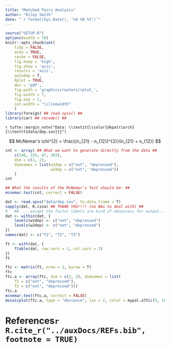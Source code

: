 ```yaml
---
title: "Matched Pairs Analysis"
author: "Riley Smith"
date: "`r format(Sys.Date(), '%d %B %Y')`"
---
```


```r
source("SETUP.R")
options(width = 70)
knitr::opts_chunk$set(
    tidy = FALSE,
    echo = TRUE,
    cache = FALSE,
    fig.keep = 'high',
    fig.show = 'asis',
    results = 'asis',
    autodep = T,
    Rplot = TRUE,
    dev = 'pdf',
    fig.path = 'graphics/reuters/rplot_',
    fig.width = 7,
    fig.asp = 1,
    out.width = "\\linewidth"
    )
library(foreign) ## read.spss() ##
library(car) ## recode() ##
```

`r tufte::margin_note("Data: \\textit{\\color{dkpatriarch}{\\texttt{data/dep.sav}}}")`

$$ McNemar's \chi^{2} = \frac{(n_{21} - n_{12})^{2}}{n_{21} + n_{12}} $$

```r
cnt <- array( ## What we want to generate directly from the data ##
    c(146, 155, 47, 303),
    dim = c(2, 2),
    dimnames = list(w1dep = c("not", "depressed"),
                    w2dep = c("not", "depressed"))
    )
cnt

## What the results of the McNemar's Test should be: ##
mcnemar.test(cnt, correct = FALSE)

dat <- read.spss("data/dep.sav", to.data.frame = T)
sapply(dat, R.isna) ## THANK YOU!!!! (no NAs to deal with) ##
#   ## ... except the factor labels are kind of obnoxious for output... ##
dat <- within(dat, {
    levels(w1dep) <- c("not", "depressed")
    levels(w2dep) <- c("not", "depressed")
})
names(dat) <- c("T1", "T2", "T3")

ft <- with(dat, {
    ftable(dat, row.vars = 1, col.vars = 2)
})
ft

ftc <- matrix(ft, nrow = 2, byrow = T)
ftc
ftc.a <- array(ftc, dim = c(2, 2), dimnames = list(
    T1 = c("not", "depressed"),
    T2 = c("not", "depressed")))
ftc.a
mcnemar.test(ftc.a, correct = FALSE)
mosaicplot(ftc.a, type = "deviance", las = 2, color = mypal.a75[c(5, 16)])

```

\newpage
# References`r R.cite_r("../auxDocs/REFs.bib", footnote = TRUE)`

